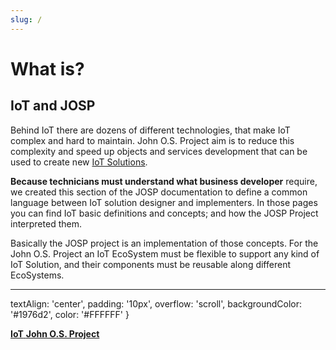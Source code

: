 ```yaml
---
slug: /
---
```


# What is?


## IoT and JOSP

Behind IoT there are dozens of different technologies, that make IoT complex and hard to maintain. John O.S. Project aim is to reduce this complexity and speed up objects and services development that can be used to create new [IoT Solutions](iot/solution).

**Because technicians must understand what business developer** require, we created this section of the JOSP documentation to define a common language between IoT solution designer and implementers.
In those pages you can find IoT basic definitions and concepts; and how the JOSP Project interpreted them.

Basically the JOSP project is an implementation of those concepts.
For the John O.S. Project an IoT EcoSystem must be flexible to support any kind of IoT Solution, and their components must be reusable along different EcoSystems.

---

textAlign: 'center',
padding: '10px',
overflow: 'scroll',
backgroundColor: '#1976d2',
color: '#FFFFFF'
}

<Grid container spacing={4}>
  <Grid item xs={12} md={6}>
    <a href={"/what/iot/ecosystem"}>
      <Paper style={paper_style}>
        <Typography variant="button" component="h3" gutterBottom>
          <b>IoT</b>
        </Typography>
      </Paper>
    </a>
  </Grid>
  <Grid item xs={12} md={6}>
    <a href={"/what/josp/"}>
      <Paper style={paper_style}>
        <Typography variant="button" component="h3" gutterBottom>
          <b>John O.S. Project</b>
        </Typography>
      </Paper>
    </a>
  </Grid>
</Grid>

<br/>
<br/>

